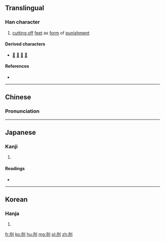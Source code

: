==Translingual==

===Han character===
{{Han char|rn=18|rad=刀|as=04|sn=6|four=72200|canj=BLN|ids=⿰月刂}}

# [[cutting off]] [[feet]] as [[form]] of [[punishment]]

====Derived characters====
* [[𠈛]] [[前]] [[𦮯]] [[𪠰]]

====References====
* {{Han ref|kx=0137.250|dkj=01900|dj=0309.120|hdz=10327.070|uh=5216|ud=21014|bh=A647|bd=42567}}

----

==Chinese==
{{zh-forms}}

===Pronunciation===
{{zh-pron
|m=yuè
|c=jyut6
|mc=y
|oc=y
|ma=
|cat=v
}}

----

==Japanese==

===Kanji===
{{ja-kanji|grade=9|rs=刀04}}

# {{defn|lang=ja|sort=刀04}}

====Readings====
* {{ja-readings|on=[[げつ]] (getsu), [[ぐち]] (guchi), [[ごつ]] (gotsu), [[ごち]] (gochi), [[かつ]] (katsu)|kun=[[きる]] (kiru), [[あやふい]] (ayafui)}}

----

==Korean==

===Hanja===
{{ko-hanja|hangeul=월|rv=wol|mr=wŏl}}

# {{defn|lang=ko|sort=刀04}}

[[fr:刖]]
[[ko:刖]]
[[hu:刖]]
[[mg:刖]]
[[pl:刖]]
[[zh:刖]]